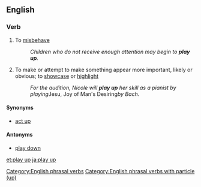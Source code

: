 ==English==

===Verb===
{{infl|en|verb|head=to [[play]] [[up]]}}

# {{British|idiomatic}} To [[misbehave]]
#: ''Children who do not receive enough attention may begin to '''play up'''.'' 
# {{idiomatic}} To make or attempt to make something appear more important, likely or obvious; to [[showcase]] or [[highlight]]
#:''For the audition, Nicole will '''play up''' her skill as a pianist by playing ''Jesu, Joy of Man's Desiring'' by Bach.''

====Synonyms====
* {{sense|to misbehave}} [[act up]]

====Antonyms====
* [[play down]]

[[Category:English phrasal verbs]]
[[Category:English phrasal verbs with particle (up)]]

[[et:play up]]
[[ja:play up]]